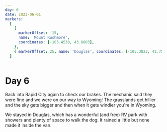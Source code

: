```yaml
---
day: 6
date: 2023-06-01
markers:
  [
    {
      markerOffset: -15,
      name: 'Mount Rushmore',
      coordinates: [-103.4538, 43.8803],
    },
    { markerOffset: 25, name: 'Douglas', coordinates: [-105.3822, 42.7597] },
  ]
---
```


# Day 6

Back into Rapid City again to check our brakes. The mechanic said they were fine and we were on our way to Wyoming! The grasslands get hillier and the sky gets bigger and then when it gets windier you're in Wyoming.

We stayed in Douglas, which has a wonderful (and free) RV park with showers and plenty of space to walk the dog. It rained a little but none made it inside the van.
